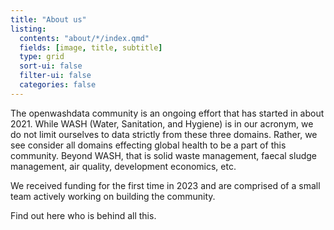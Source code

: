 ```yaml
---
title: "About us"
listing:
  contents: "about/*/index.qmd"
  fields: [image, title, subtitle]
  type: grid
  sort-ui: false
  filter-ui: false
  categories: false
---
```


The openwashdata community is an ongoing effort that has started in about 2021. While WASH (Water, Sanitation, and Hygiene) is in our acronym, we do not limit ourselves to data strictly from these three domains. Rather, we see consider all domains effecting global health to be a part of this community. Beyond WASH, that is solid waste management, faecal sludge management, air quality, development economics, etc.

We received funding for the first time in 2023 and are comprised of a small team actively working on building the community. 

Find out here who is behind all this.
